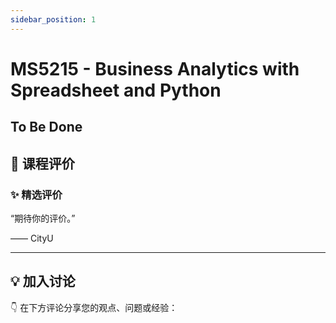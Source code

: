 ```yaml
---
sidebar_position: 1
---
```



# MS5215 - Business Analytics with Spreadsheet and Python

## To Be Done

## **💬 课程评价**

### ✨ **精选评价**
<div className={commentStyles.commentBox}>
    <p className={commentStyles.commentText}>
        “期待你的评价。”
    </p>
    <p className={commentStyles.commentAuthor}>—— CityU</p>
</div>

---

## **💡 加入讨论**

👇 在下方评论分享您的观点、问题或经验：
<Utterances />
